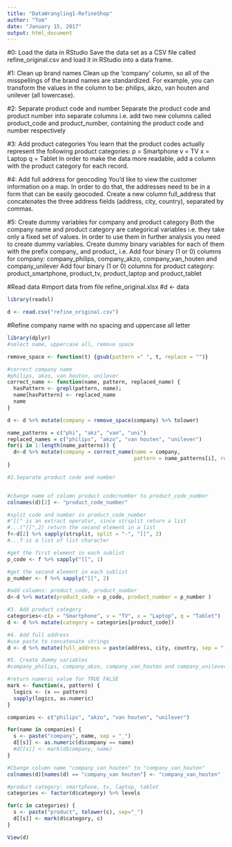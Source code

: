 ```yaml
---
title: "DataWrangling1-RefineShop"
author: "Tom"
date: "January 15, 2017"
output: html_document
---
```

 

#0: Load the data in RStudio
Save the data set as a CSV file called refine_original.csv and load it in RStudio into a data frame.

#1: Clean up brand names
Clean up the 'company' column, so all of the misspellings of the brand names are standardized. For example, you can transform the values in the column to be: philips, akzo, van houten and unilever (all lowercase).

#2: Separate product code and number
Separate the product code and product number into separate columns i.e. add two new columns called product_code and product_number, containing the product code and number respectively

#3: Add product categories
You learn that the product codes actually represent the following product categories:
p = Smartphone
v = TV
x = Laptop
q = Tablet
In order to make the data more readable, add a column with the product category for each record.

#4: Add full address for geocoding
You'd like to view the customer information on a map. In order to do that, the addresses need to be in a form that can be easily geocoded. Create a new column full_address that concatenates the three address fields (address, city, country), separated by commas.
 
#5: Create dummy variables for company and product category
Both the company name and product category are categorical variables i.e. they take only a fixed set of values. In order to use them in further analysis you need to create dummy variables. Create dummy binary variables for each of them with the prefix company_ and product_ i.e.
Add four binary (1 or 0) columns for company: company_philips, company_akzo, company_van_houten and company_unilever
Add four binary (1 or 0) columns for product category: product_smartphone, product_tv, product_laptop and product_tablet

#Read data
#import data from file refine_original.xlsx
#d <- data
```r
library(readxl)

d <- read.csv("refine_original.csv")
```

#Refine company name with no spacing and uppercase all letter
```r
library(dplyr)
#select name, uppercase all, remove space

remove_space <- function(t) {gsub(pattern =" ", t, replace = "")}

#correct company name
#philips, akzo, van houton, unilever
correct_name <- function(name, pattern, replaced_name) {
  hasPattern <- grepl(pattern, name);
  name[hasPattern] <- replaced_name
  name
}

d <- d %>% mutate(company = remove_space(company) %>% tolower)

name_patterns = c("phi", "akz", "van", "uni")
replaced_names = c("philips", "akzo", "van houten", "unilever") 
for(i in 1:length(name_patterns)) {
  d<-d %>% mutate(company = correct_name(name = company,
                                         pattern = name_patterns[i], replaced_name = replaced_names[i]))
}

```

```r
#2.Separate product code and number


#change name of column product code/number to product_code_number
colnames(d)[2] <- "product_code_number"

#split code and number in product_code_number
#"[[" is an extract operator, since strsplit return a list
#...("[[",2) return the second element in a list
f<-d[2] %>% sapply(strsplit, split = "-", "[[", 2)
#...f is a list of list character

#get the first element in each sublist
p_code <- f %>% sapply("[[", 1)

#get the second element in each sublist
p_number <- f %>% sapply("[[", 2)

#add columns: product_code, product_number
d<-d %>% mutate(product_code = p_code, product_number = p_number )
```

```r
#3. Add product category
categories<-c(p = "Smartphone", v = "TV", x = "Laptop", q = "Tablet")
d <- d %>% mutate(category = categories[product_code])

```

```r
#4. Add full address
#use paste to concatenate strings
d <- d %>% mutate(full_address = paste(address, city, country, sep = ","))

```

```r
#5. Create dummy variables
#company_philips, company_akzo, company_van_houten and company_unilever

#return numeric value for TRUE FALSE
mark <- function(x, pattern) {
  logics <- (x == pattern)
  sapply(logics, as.numeric)
}

companies <- c("philips", "akzo", "van houten", "unilever")

for(name in companies) {
  s <- paste("company", name, sep = "_")
  d[[s]] <- as.numeric(d$company == name)
  #d[[s]] <- mark(d$company, name)
}

#Change column name "company_van houten" to "company_van_houten"
colnames(d)[names(d) == "company_van houten"] <- "company_van_houten"

#product category: smartphone, tv, laptop, tablet
categories <- factor(d$category) %>% levels

for(c in categories) {
  s <- paste("product", tolower(c), sep="_")
  d[[s]] <- mark(d$category, c)
}

View(d)
```


